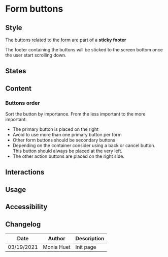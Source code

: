 
<Meta title="Components/Form/Form Buttons" />

# Form buttons

## Style 

The buttons related to the form are part of a **sticky footer**

The footer containing the buttons will be sticked to the screen bottom once the user start scrolling down.

## States

## Content

### Buttons order

Sort the button by importance. From the less important to the more important.
- The primary button is placed on the right
- Avoid to use more than one primary button per form
- Other form buttons should be secondary buttons
- Depending on the container consider using a back or cancel button. This button should always be placed at the very left.
- The other action buttons are placed on the right side.

<FigmaImage
	src="https://www.figma.com/file/FaYIWpJeP6LwjWr78L8eAr/Forms?node-id=57%3A81"
	alt="buttons order image"
/>

## Interactions

## Usage

## Accessibility

## Changelog

| Date       | Author      | Description |
| ---------- | ----------- | ----------- |
| 03/19/2021 | Monia Huet  | Init page   |

